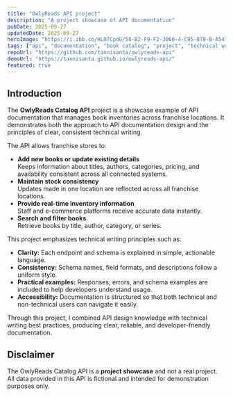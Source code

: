 ```yaml
---
title: "OwlyReads API project"
description: "A project showcase of API documentation"
pubDate: 2025-09-27
updatedDate: 2025-09-27
heroImage: "https://i.ibb.co/HL07CpdG/58-B2-F9-F2-3066-4-C95-878-B-A5478-CA11-EE0-4-5005-c.jpg"
tags: ["api", "documentation", "book catalog", "project", "technical writing"]
repoUrl: "https://github.com/tannisanta/owlyreads-api"
demoUrl: "https://tannisanta.github.io/owlyreads-api/"
featured: true
---
```


## Introduction

<p>The <strong>OwlyReads Catalog API</strong> project is a showcase example of API documentation that manages book inventories across franchise locations. It demonstrates both the approach to API documentation design and the principles of clear, consistent technical writing.</p>

<p>The API allows franchise stores to:</p>

<ul>
  <li><strong>Add new books or update existing details</strong> <br /> Keeps information about titles, authors, categories, pricing, and availability consistent across all connected systems.</li>
  <li><strong>Maintain stock consistency</strong> <br /> Updates made in one location are reflected across all franchise locations.</li>
  <li><strong>Provide real-time inventory information</strong> <br /> Staff and e-commerce platforms receive accurate data instantly.</li>
  <li><strong>Search and filter books</strong> <br /> Retrieve books by title, author, category, or series.</li>
</ul>

<p>This project emphasizes technical writing principles such as:</p>

<ul>
  <li><strong>Clarity:</strong> Each endpoint and schema is explained in simple, actionable language.</li>
  <li><strong>Consistency:</strong> Schema names, field formats, and descriptions follow a uniform style.</li>
  <li><strong>Practical examples:</strong> Responses, errors, and schema examples are included to help developers understand usage.</li>
  <li><strong>Accessibility:</strong> Documentation is structured so that both technical and non-technical users can navigate it easily.</li>
</ul>

<p>Through this project, I combined API design knowledge with technical writing best practices, producing clear, reliable, and developer-friendly documentation.</p>

## Disclaimer

The OwlyReads Catalog API is a **project showcase** and not a real project.  
All data provided in this API is fictional and intended for demonstration purposes only.  